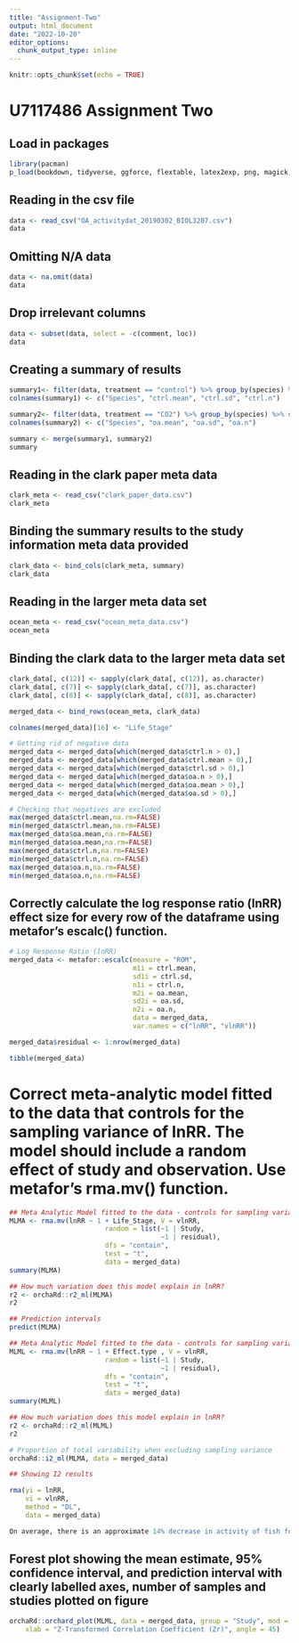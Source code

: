 ```yaml
---
title: "Assignment-Two"
output: html_document
date: "2022-10-20"
editor_options: 
  chunk_output_type: inline
---
```


```r
knitr::opts_chunk$set(echo = TRUE)
```

# U7117486 Assignment Two 

## Load in packages
```r
library(pacman)
p_load(bookdown, tidyverse, ggforce, flextable, latex2exp, png, magick, metafor, xtable) 
```

## Reading in the csv file 
```r
data <- read_csv("OA_activitydat_20190302_BIOL3207.csv")
data
```

## Omitting N/A data
```r
data <- na.omit(data)
data
```

## Drop irrelevant columns
```r
data <- subset(data, select = -c(comment, loc))
data
```

## Creating a summary of results 
```r
summary1<- filter(data, treatment == "control") %>% group_by(species) %>% summarise(mean(activity), sd(activity), n())
colnames(summary1) <- c("Species", "ctrl.mean", "ctrl.sd", "ctrl.n")

summary2<- filter(data, treatment == "CO2") %>% group_by(species) %>% summarise(mean(activity), sd(activity), n())
colnames(summary2) <- c("Species", "oa.mean", "oa.sd", "oa.n")

summary <- merge(summary1, summary2)
summary
```
## Reading in the clark paper meta data
```r
clark_meta <- read_csv("clark_paper_data.csv")
clark_meta
```

## Binding the summary results to the study information meta data provided
```r
clark_data <- bind_cols(clark_meta, summary)
clark_data
```

## Reading in the larger meta data set 
```r
ocean_meta <- read_csv("ocean_meta_data.csv")
ocean_meta
```

## Binding the clark data to the larger meta data set 
```r
clark_data[, c(12)] <- sapply(clark_data[, c(12)], as.character)
clark_data[, c(7)] <- sapply(clark_data[, c(7)], as.character)
clark_data[, c(8)] <- sapply(clark_data[, c(8)], as.character)

merged_data <- bind_rows(ocean_meta, clark_data)

colnames(merged_data)[16] <- "Life_Stage"

# Getting rid of negative data
merged_data <- merged_data[which(merged_data$ctrl.n > 0),]
merged_data <- merged_data[which(merged_data$ctrl.mean > 0),]
merged_data <- merged_data[which(merged_data$ctrl.sd > 0),]
merged_data <- merged_data[which(merged_data$oa.n > 0),]
merged_data <- merged_data[which(merged_data$oa.mean > 0),]
merged_data <- merged_data[which(merged_data$oa.sd > 0),]

# Checking that negatives are excluded
max(merged_data$ctrl.mean,na.rm=FALSE)
min(merged_data$ctrl.mean,na.rm=FALSE)
max(merged_data$oa.mean,na.rm=FALSE)
min(merged_data$oa.mean,na.rm=FALSE)
max(merged_data$ctrl.n,na.rm=FALSE)
min(merged_data$ctrl.n,na.rm=FALSE)
max(merged_data$oa.n,na.rm=FALSE)
min(merged_data$oa.n,na.rm=FALSE)
```

## Correctly calculate the log response ratio (lnRR) effect size for every row of the dataframe using metafor’s escalc() function.
```r
# Log Response Ratio (lnRR)
merged_data <- metafor::escalc(measure = "ROM", 
                               m1i = ctrl.mean,
                               sd1i = ctrl.sd, 
                               n1i = ctrl.n, 
                               m2i = oa.mean, 
                               sd2i = oa.sd, 
                               n2i = oa.n, 
                               data = merged_data, 
                               var.names = c("lnRR", "vlnRR"))

merged_data$residual <- 1:nrow(merged_data)
```

```r
tibble(merged_data)
```
# Correct meta-analytic model fitted to the data that controls for the sampling variance of lnRR. The model should include a random effect of study and observation. Use metafor’s rma.mv() function.

```r
## Meta Analytic Model fitted to the data - controls for sampling variance of lnRR.
MLMA <- rma.mv(lnRR ~ 1 + Life_Stage, V = vlnRR,
                        random = list(~1 | Study,
                                      ~1 | residual), 
                        dfs = "contain", 
                        test = "t", 
                        data = merged_data)
summary(MLMA)

## How much variation does this model explain in lnRR? 
r2 <- orchaRd::r2_ml(MLMA)
r2
```

```r
## Prediction intervals
predict(MLMA)
```


```r
## Meta Analytic Model fitted to the data - controls for sampling variance of lnRR.
MLML <- rma.mv(lnRR ~ 1 + Effect.type , V = vlnRR,
                        random = list(~1 | Study,
                                      ~1 | residual), 
                        dfs = "contain", 
                        test = "t", 
                        data = merged_data)
summary(MLML)

## How much variation does this model explain in lnRR? 
r2 <- orchaRd::r2_ml(MLML)
r2
```

```r
# Proportion of total variability when excluding sampling variance
orchaRd::i2_ml(MLMA, data = merged_data)
```

```r
## Showing I2 results 

rma(yi = lnRR, 
    vi = vlnRR, 
    method = "DL", 
    data = merged_data)
```

```r
On average, there is an approximate 14% decrease in activity of fish for every 1% increase in ocean acidification when compared against the control. We are 95% confident that the true mean falls between -37.13 and 8.65%. There is a significant amount of heterogeneity among the effects (Q = 736,088,769, df = 763, p < 0.0001) with effect sizes expected to be as low as -442.03% and as high as	413.54% 95% of the time (i2 total = 100%). 10% of the model is explained with the r^2 Conditional. The conditional R2 tells us that the full model explains 10% of varaince in effect size, accounting for both fixed and random effects. 

```


## Forest plot showing the mean estimate, 95% confidence interval, and prediction interval with clearly labelled axes, number of samples and studies plotted on figure

```r
orchaRd::orchard_plot(MLML, data = merged_data, group = "Study", mod = "Effect.type",
    xlab = "Z-Transformed Correlation Coefficient (Zr)", angle = 45)
```